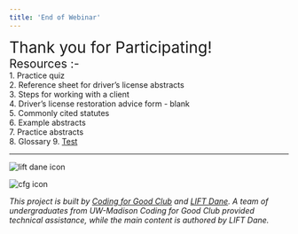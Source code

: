 ```yaml
---
title: 'End of Webinar'
---
```


<span style="font-size:2em;"> Thank you for Participating!  </span> 
<br />
<span style="font-size:1.5em;"> Resources :- </span> 
<br />
<span style="font-size:1em;"> 1. Practice quiz  </span> 
<br />
<span style="font-size:1em;"> 2. Reference sheet for driver’s license abstracts  </span> 
<br />
<span style="font-size:1em;"> 3. Steps for working with a client  </span> 
<br />
<span style="font-size:1em;"> 4. Driver’s license restoration advice form - blank  </span> 
<br />
<span style="font-size:1em;"> 5. Commonly cited statutes  </span> 
<br />
<span style="font-size:1em;"> 6. Example abstracts  </span> 
<br />
<span style="font-size:1em;"> 7. Practice abstracts  </span> 
<br />
<span style="font-size:1em;"> 8. Glossary  </span> 
9. [Test](https://www.google.com)



***

![lift dane icon](/components/lift_icon.png "LIFT Dane")
<!-- ![x icon](/components/x.png "X") -->
![cfg icon](/components/c4g_icon.png "Coding for Good")

*This project is built by [Coding for Good Club](https://www.coding4good.net) and [LIFT Dane](https://www.liftdane.org). A team of undergraduates from UW-Madison Coding for Good Club provided technical assistance, while the main content is authored by LIFT Dane.*
